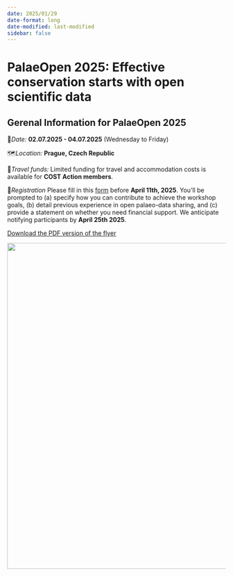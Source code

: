 ```yaml
---
date: 2025/01/29
date-format: long
date-modified: last-modified
sidebar: false
---
```


# PalaeOpen 2025: Effective conservation starts with open scientific data

::: {.callout-important}
## Gerenal Information for PalaeOpen 2025

📅*Date:* **02.07.2025 - 04.07.2025** (Wednesday to Friday)

🗺️*Location:* **Prague, Czech Republic**

🚗*Travel funds:* Limited funding for travel and accommodation costs is available for **COST Action members**.

📑*Registration* Please fill in this [form](https://forms.gle/FJQSqJubtZnzMS1x9) before **April 11th, 2025**. You’ll be prompted to (a) specify how you can contribute to achieve the workshop goals, (b) detail previous experience in open palaeo-data sharing, and (c) provide a statement on whether you need financial support. We anticipate notifying participants by **April 25th 2025**.
:::

[Download the PDF version of the flyer](https://github.com/PalaeOpen/PalaeOpen.github.io/tree/main/Materials/flyers/Flyer_PaleOpen_2025.pdf){.btn}

<img src="/Materials/flyers/Flyer_PaleOpen_2025.png" align="right" width="750"/>

